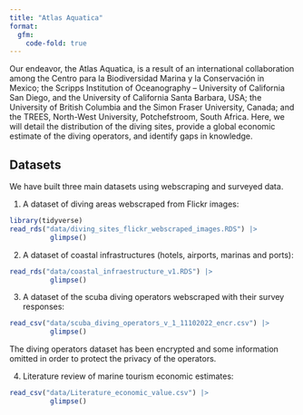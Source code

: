 ```yaml
---
title: "Atlas Aquatica"
format: 
  gfm:
    code-fold: true
---
```


Our endeavor, the Atlas Aquatica, is a result of an international collaboration among the Centro para la Biodiversidad Marina y la Conservación in Mexico; the Scripps Institution of Oceanography -- University of California San Diego, and the University of California Santa Barbara, USA; the University of British Columbia and the Simon Fraser University, Canada; and the TREES, North-West University, Potchefstroom, South Africa. Here, we will detail the distribution of the diving sites, provide a global economic estimate of the diving operators, and identify gaps in knowledge.

## Datasets 

We have built three main datasets using webscraping and surveyed data.

1.  A dataset of diving areas webscraped from Flickr images:

```r
library(tidyverse)
read_rds("data/diving_sites_flickr_webscraped_images.RDS") |> 
          glimpse()
```

2. A dataset of coastal infrastructures (hotels, airports, marinas and ports): 

```r
read_rds("data/coastal_infraestructure_v1.RDS") |> 
          glimpse()
```

3. A dataset of the scuba diving operators webscraped with their survey responses:

```r
read_csv("data/scuba_diving_operators_v_1_11102022_encr.csv") |> 
          glimpse()
```


The diving operators dataset has been encrypted and some information omitted in order to protect the privacy of the operators. 



4. Literature review of marine tourism economic estimates:

```r
read_csv("data/Literature_economic_value.csv") |> 
          glimpse()
```
